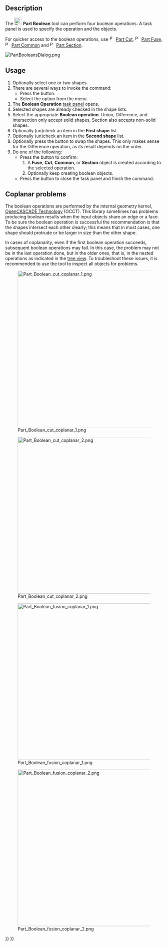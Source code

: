 <languages/>

{{Docnav
|[[Part_CompoundFilter|CompoundFilter]]
|[[Part_Cut|Cut]]
|[[Part_Workbench|Part]]
|IconL=Part_CompoundFilter.svg
|IconR=Part_Cut.svg
|IconC=Workbench_Part.svg
}}

{{GuiCommand
|Name=Part Boolean
|MenuLocation=Part → Boolean → Boolean...
|Workbenches=[[Part_Workbench|Part]]
|SeeAlso=[[Part_Cut|Part Cut]], [[Part_Fuse|Part Fuse]], [[Part_Common|Part Common]], [[Part_Section|Part Section]]
}}

==Description==

The [[Image:Part_Boolean.svg|24px]] '''Part Boolean''' tool can perform four boolean operations. A task panel is used to specify the operation and the objects.

For quicker access to the boolean operations, use [[File:Part_Cut.svg|16px]] [[Part_Cut|Part Cut]], [[File:Part_Fuse.svg|16px]] [[Part_Fuse|Part Fuse]], [[File:Part_Common.svg|16px]] [[Part_Common|Part Common]] and [[File:Part_Section.svg|16px]] [[Part_Section|Part Section]].

[[File:PartBooleansDialog.png]]
{{Caption|The Boolean Operation task panel}}

==Usage==

# Optionally select one or two shapes.
# There are several ways to invoke the command:
#* Press the {{Button|[[Image:Part_Boolean.svg|16px|link=]] [[Part_Boolean|Boolean...]]}} button.
#* Select the {{MenuCommand|Part → Boolean → [[Image:Part_Boolean.svg|16px]] Boolean...}} option from the menu.
# The '''Boolean Operation''' [[Task_panel|task panel]] opens.
# Selected shapes are already checked in the shape lists.
# Select the appropriate '''Boolean operation'''. Union, Difference, and intersection only accept solid shapes, Section also accepts non-solid shapes.
# Optionally (un)check an item in the '''First shape''' list.
# Optionally (un)check an item in the '''Second shape''' list.
# Optionally press the {{Button|Swap selection}} button to swap the shapes. This only makes sense for the Difference operation, as its result depends on the order.
# Do one of the following:
#* Press the {{Button|Apply}} button to confirm:
#*# A '''Fuse''', '''Cut''', '''Common''', or '''Section''' object is created according to the selected operation.
#*# Optionally keep creating boolean objects.
#* Press the {{Button|Close}} button to close the task panel and finish the command.

== Coplanar problems ==

The boolean operations are performed by the internal geometry kernel, [[OpenCASCADE|OpenCASCADE Technology]] (OCCT). This library sometimes has problems producing boolean results when the input objects share an edge or a face. To be sure the boolean operation is successful the recommendation is that the shapes intersect each other clearly; this means that in most cases, one shape should protrude or be larger in size than the other shape.

In cases of coplanarity, even if the first boolean operation succeeds, subsequent boolean operations may fail. In this case, the problem may not be in the last operation done, but in the older ones, that is, in the nested operations as indicated in the [[Tree_view|tree view]]. To troubleshoot these issues, it is recommended to use the {{Button|[[File:Part_CheckGeometry.svg|16px]] [[Part_CheckGeometry|Part CheckGeometry]]}} tool to inspect all objects for problems.

[[File:Part_Boolean_cut_coplanar_1.png|500px]]

[[File:Part_Boolean_cut_coplanar_2.png|500px]]

{{Caption|Left: shapes that share a face, a boolean cut may produce incorrect results. Right: shapes that intersect each other clearly, the boolean cut will be successful in most cases.}}

[[File:Part_Boolean_fusion_coplanar_1.png|500px]]

[[File:Part_Boolean_fusion_coplanar_2.png|500px]]

{{Caption|Left: shapes that share a face, a boolean union may produce incorrect results. Right: shapes that intersect each other clearly, the boolean union will be successful in most cases.}}


{{Docnav
|[[Part_CompoundFilter|CompoundFilter]]
|[[Part_Cut|Cut]]
|[[Part_Workbench|Part]]
|IconL=Part_CompoundFilter.svg
|IconR=Part_Cut.svg
|IconC=Workbench_Part.svg
}}

{{Part_Tools_navi{{#translation:}}}}
{{Userdocnavi{{#translation:}}}}
